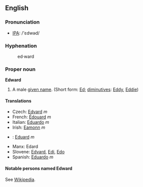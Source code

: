 ==English==
===Pronunciation===
*[[IPA]]: /'ɛdwəd/

===Hyphenation===
:ed&middot;ward

===Proper noun===
'''Edward'''

# A male [[given name]]. (Short form: [[Ed]]; [[diminutive]]s: [[Eddy]], [[Eddie]])

====Translations====
*Czech: [[Edvard]] ''m''
*French: [[Édouard]] ''m''
*Italian: [[Eduardo]] ''m''
*Irish: [[Eamonn]] ''m''
*{{sk}}: [[Eduard#Slovak|Eduard]] ''m''
*Manx: Edard
*Slovene: [[Edvard]], [[Edi]], [[Edo]]
*Spanish: [[Eduardo]] ''m''

====Notable persons named Edward====
See [[w:Edward|Wikipedia]].